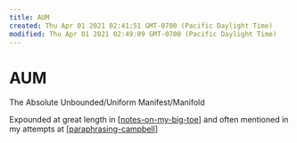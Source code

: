 ```yaml
---
title: AUM
created: Thu Apr 01 2021 02:41:51 GMT-0700 (Pacific Daylight Time)
modified: Thu Apr 01 2021 02:49:09 GMT-0700 (Pacific Daylight Time)
---
```

# AUM

The Absolute Unbounded/Uniform Manifest/Manifold

Expounded at great length in [[notes-on-my-big-toe]] and often mentioned in my attempts at [[paraphrasing-campbell]]

[//begin]: # "Autogenerated link references for markdown compatibility"
[notes-on-my-big-toe]: research/my-big-toe-notes/notes-on-my-big-toe "Notes on My Big TOE"
[paraphrasing-campbell]: research/my-big-toe-notes/paraphrasing-campbell "Paraphrasing Tom Campbell"
[//end]: # "Autogenerated link references"